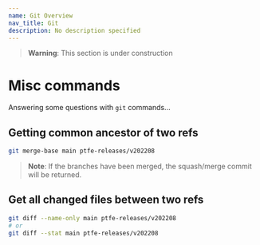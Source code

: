 ```yaml
---
name: Git Overview
nav_title: Git
description: No description specified
---
```


> **Warning**: This section is under construction

# Misc commands

Answering some questions with `git` commands...

## Getting common ancestor of two refs

```bash
git merge-base main ptfe-releases/v202208
```

> **Note**: If the branches have been merged, the squash/merge commit will be returned.

## Get all changed files between two refs

```bash
git diff --name-only main ptfe-releases/v202208
# or
git diff --stat main ptfe-releases/v202208
```
